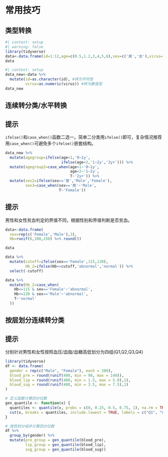 # 常用技巧

## 类型转换

```r
#| context: setup
#| warning: false
library(tidyverse)
data<-data.frame(id=1:12,age=c(0.5,1.2,3,4,5,6),sex=c('男','女'),virus=c('1','0'))
data
```

```r
#| context: setup
data_new<-data %>%
  mutate(id=as.character(id), #转为字符型
         virus=as.numeric(virus)) #转为数值型
data_new
```

## 连续转分类/水平转换

::: callout-tip
## 提示

`ifelse()`和`case_when()`函数二选一。简单二分类用`ifelse()`即可，复杂情况推荐用`case_when()`可避免多个`ifelse()`嵌套结构。
:::

```r
data_new %>%
  mutate(agegroup=ifelse(age<1,'0~1y',
                         ifelse(age<2,'1~2y','2y+'))) %>%
  mutate(agegroup2=case_when(age<1~'0~1y',
                             age<2~'1~2y',
                             T~'2y+')) %>%
  mutate(sex2=ifelse(sex=='男','Male','Female'),
         sex3=case_when(sex=='男'~'Male',
                        T~'Female'))
```

::: callout-tip
## 提示

男性和女性贫血判定的界值不同，根据性别和界值判断是否贫血。
:::

```r
data<-data.frame(
  sex=rep(c('Female','Male'),3),
  Hb=runif(6,100,150) %>% round())

data

data %>%
  mutate(cutoff=ifelse(sex=='Female',115,130),
         Hb_2=ifelse(Hb<=cutoff,'abnormal','normal')) %>%
  select(-cutoff)

data %>%
  mutate(Hb_2=case_when(
    Hb<=115 & sex=='Female'~'abnormal',
    Hb<=130 & sex=='Male'~'abnormal',
    T~'normal'
  ))
```

## 按层划分连续转分类

::: callout-tip
## 提示
分别针对男性和女性按照血压/血脂/血糖高低划分为四组(Q1,Q2,Q3,Q4)
:::

```r
library(tidyverse)
df <- data.frame(
  gender = rep(c("Male", "Female"), each = 200),
  blood_pre = round(runif(400, min = 90, max = 140)),
  blood_lip = round(runif(400, min = 1.5, max = 5.0),1),
  blood_sug = round(runif(400, min = 3.5, max = 7.5),1)
)

# 定义函数计算四分位数
gen_quantile <- function(x) {
  quantiles <- quantile(x, probs = c(0, 0.25, 0.5, 0.75, 1), na.rm = TRUE)
  cut(x, breaks = quantiles, include.lowest = TRUE, labels = c("Q1", "Q2", "Q3", "Q4"))
}

# 按性别分组并计算四分位数
df %>%
  group_by(gender) %>%
  mutate(pre_group = gen_quantile(blood_pre),
         lip_group = gen_quantile(blood_lip),
         sug_group = gen_quantile(blood_sug))
```

